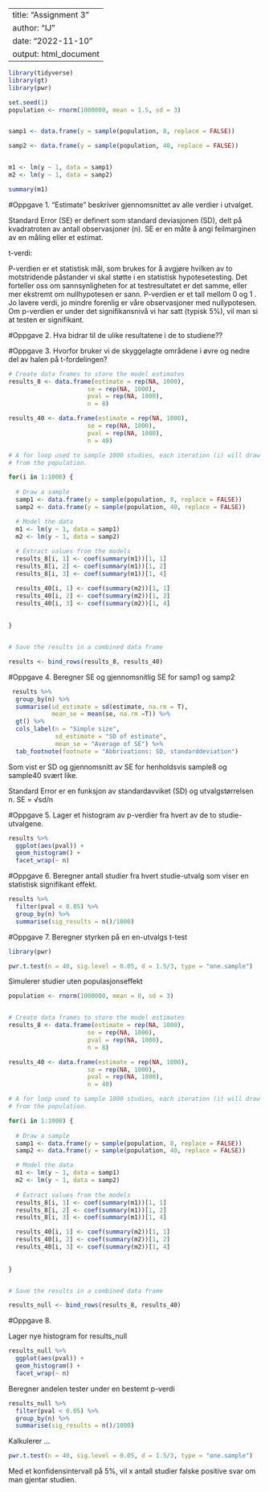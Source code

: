 
---
title: "Assignment 3"
author: "IJ"
date: "2022-11-10"
output: html_document
---

```r

library(tidyverse)
library(gt)
library(pwr)

set.seed(1)
population <- rnorm(1000000, mean = 1.5, sd = 3)


samp1 <- data.frame(y = sample(population, 8, replace = FALSE))

samp2 <- data.frame(y = sample(population, 40, replace = FALSE))


m1 <- lm(y ~ 1, data = samp1)
m2 <- lm(y ~ 1, data = samp2)

summary(m1)
```


#Oppgave 1. 
"Estimate" beskriver gjennomsnittet av alle verdier i utvalget.

Standard Error (SE) er definert som standard deviasjonen (SD), delt på  kvadratroten av antall observasjoner (n). SE er en måte å angi feilmarginen av en måling eller et estimat.

t-verdi:

P-verdien er et statistisk mål, som brukes for å avgjøre hvilken av to motstridende påstander vi skal støtte i en statistisk hypotesetesting. Det forteller oss om sannsynligheten for at testresultatet er det samme, eller mer ekstremt  om nullhypotesen er sann. P-verdien  er et tall mellom 0 og 1 . Jo lavere verdi, jo mindre forenlig er våre observasjoner med nullypotesen.  Om p-verdien  er under  det signifikansnivå vi har satt (typisk 5%), vil man si at testen er signifikant. 

#Oppgave 2.
Hva bidrar til de ulike resultatene i de to studiene??

#Oppgave 3.
Hvorfor bruker vi de skyggelagte områdene i øvre og nedre del av  halen på t-fordelingen?


```r

# Create data frames to store the model estimates
results_8 <- data.frame(estimate = rep(NA, 1000), 
                      se = rep(NA, 1000), 
                      pval = rep(NA, 1000), 
                      n = 8)  

results_40 <- data.frame(estimate = rep(NA, 1000), 
                      se = rep(NA, 1000), 
                      pval = rep(NA, 1000), 
                      n = 40)

# A for loop used to sample 1000 studies, each iteration (i) will draw a new sample
# from the population. 

for(i in 1:1000) {
  
  # Draw a sample 
  samp1 <- data.frame(y = sample(population, 8, replace = FALSE))
  samp2 <- data.frame(y = sample(population, 40, replace = FALSE))

  # Model the data
  m1 <- lm(y ~ 1, data = samp1)
  m2 <- lm(y ~ 1, data = samp2)
  
  # Extract values from the models
  results_8[i, 1] <- coef(summary(m1))[1, 1]
  results_8[i, 2] <- coef(summary(m1))[1, 2]
  results_8[i, 3] <- coef(summary(m1))[1, 4]

  results_40[i, 1] <- coef(summary(m2))[1, 1]
  results_40[i, 2] <- coef(summary(m2))[1, 2]
  results_40[i, 3] <- coef(summary(m2))[1, 4]
  
  
}


# Save the results in a combined data frame

results <- bind_rows(results_8, results_40)
```

#Oppgave 4.
Beregner SE og gjennomsnitlig  SE for samp1 og samp2
```r

 results %>% 
  group_by(n) %>% 
  summarise(sd_estimate = sd(estimate, na.rm = T),
            mean_se = mean(se, na.rm =T)) %>%
  gt() %>% 
  cols_label(n = "Simple size",
             sd_estimate = "SD of estimate",
             mean_se = "Average of SE") %>% 
  tab_footnote(footnote = "Abbrivations: SD, standarddeviation")


```

Som vist er SD og gjennomsnitt av SE for henholdsvis sample8 og sample40 svært like. 

Standard Error er en funksjon av standardavviket (SD) og utvalgstørrelsen n.  SE = √sd/n


#Oppgave 5.
Lager et histogram av p-verdier fra hvert av de to studie-utvalgene.

```r

results %>%
  ggplot(aes(pval)) + 
  geom_histogram() +
  facet_wrap(~ n)

```


#Oppgave 6.
Beregner antall studier fra hvert  studie-utvalg som viser en statistisk signifikant effekt.
```r

results %>%
  filter(pval < 0.05) %>%
  group_by(n) %>%
  summarise(sig_results = n()/1000)

```



#Oppgave 7.
Beregner styrken på en en-utvalgs t-test
```r

library(pwr)

pwr.t.test(n = 40, sig.level = 0.05, d = 1.5/3, type = "one.sample")
```

Simulerer studier uten populasjonseffekt

```r

population <- rnorm(1000000, mean = 0, sd = 3)


# Create data frames to store the model estimates
results_8 <- data.frame(estimate = rep(NA, 1000), 
                      se = rep(NA, 1000), 
                      pval = rep(NA, 1000), 
                      n = 8)  

results_40 <- data.frame(estimate = rep(NA, 1000), 
                      se = rep(NA, 1000), 
                      pval = rep(NA, 1000), 
                      n = 40)

# A for loop used to sample 1000 studies, each iteration (i) will draw a new sample
# from the population. 

for(i in 1:1000) {
  
  # Draw a sample 
  samp1 <- data.frame(y = sample(population, 8, replace = FALSE))
  samp2 <- data.frame(y = sample(population, 40, replace = FALSE))

  # Model the data
  m1 <- lm(y ~ 1, data = samp1)
  m2 <- lm(y ~ 1, data = samp2)
  
  # Extract values from the models
  results_8[i, 1] <- coef(summary(m1))[1, 1]
  results_8[i, 2] <- coef(summary(m1))[1, 2]
  results_8[i, 3] <- coef(summary(m1))[1, 4]

  results_40[i, 1] <- coef(summary(m2))[1, 1]
  results_40[i, 2] <- coef(summary(m2))[1, 2]
  results_40[i, 3] <- coef(summary(m2))[1, 4]
  
  
}


# Save the results in a combined data frame

results_null <- bind_rows(results_8, results_40)

```


#Oppgave 8.

Lager nye histogram  for results_null
```r

results_null %>%
  ggplot(aes(pval)) + 
  geom_histogram() +
  facet_wrap(~ n)

```

Beregner andelen tester under en bestemt p-verdi

```r

results_null %>%
  filter(pval < 0.05) %>%
  group_by(n) %>%
  summarise(sig_results = n()/1000)


```

 Kalkulerer ...

```r

pwr.t.test(n = 40, sig.level = 0.05, d = 1.5/3, type = "one.sample")

```


Med et konfidensintervall på 5%, vil x antall studier falske positive svar om man gjentar studien. 
